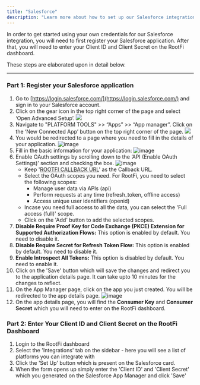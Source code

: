 ```yaml
---
title: "Salesforce"
description: "Learn more about how to set up our Salesforce integration."
---
```


In order to get started using your own credentials for our Salesforce integration, you will need to first register your Salesforce application. After that, you will need to enter your Client ID and Client Secret on the RootFi dashboard.

These steps are elaborated upon in detail below.

---

### Part 1: Register your Salesforce application

1. Go to [https://login.salesforce.com/](https://login.salesforce.com/) and sign in to your Salesforce account.
2. Click on the gear icon in the top right corner of the page and select ‘Open Advanced Setup’.
   ![](/images/crm/salesforce/open_setup.png)
3. Navigate to "PLATFORM TOOLS" >> “Apps” >> “App manager”. Click on the ‘New Connected App’ button on the top right corner of the page.
   ![](/images/crm/salesforce/new_connected_app.png)
4. You would be redirected to a page where you need to fill in the details of your application.
   ![image](/images/crm/salesforce/salesforce_empty_form.png)
5. Fill in the basic information for your application:
   ![image](/images/crm/salesforce/basic_info.png)
6. Enable OAuth settings by scrolling down to the ‘API (Enable OAuth Settings)’ section and checking the box.
   ![image](/images/crm/salesforce/api_settings_section.png)
   - Keep '[ROOTFI CALLBACK URL](/api-reference/v3/overview/environments#callback-urls)' as the Callback URL.
   - Select the OAuth scopes you need. For RootFi, you need to select the following scopes:
     - Manage user data via APIs (api)
     - Perform requests at any time (refresh_token, offline access)
     - Access unique user identifiers (openid)
   - Incase you need full access to all the data, you can select the 'Full access (full)' scope.
   - Click on the 'Add' button to add the selected scopes.
7. **Disable Require Proof Key for Code Exchange (PKCE) Extension for Supported Authorization Flows:** This option is enabled by default. You need to disable it.
8. **Disable Require Secret for Refresh Token Flow:** This option is enabled by default. You need to disable it.
9. **Enable Introspect All Tokens:** This option is disabled by default. You need to enable it.
10. Click on the 'Save' button which will save the changes and redirect you to the application details page. It can take upto 10 minutes for the changes to reflect.
11. On the App Manager page, click on the app you just created. You will be redirected to the app details page.
    ![image](/images/crm/salesforce/list_apps_screen.png)
12. On the app details page, you will find the **Consumer Key** and **Consumer Secret** which you will need to enter on the RootFi dashboard.

### Part 2: Enter Your Client ID and Client Secret on the RootFi Dashboard

1. Login to the RootFi dashboard
2. Select the 'Integrations' tab on the sidebar - here you will see a list of platforms you can integrate with
3. Click the 'Set Up' button which is present on the Salesforce card.
4. When the form opens up simply enter the 'Client ID' and 'Client Secret' which you generated on the Salesforce App Manager and click 'Save'
